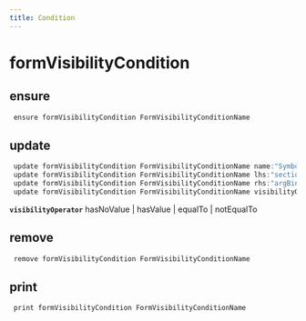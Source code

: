 ```yaml
---
title: Condition
---
```


# formVisibilityCondition

## ensure

```js filename="Terminal" copy
 ensure formVisibilityCondition FormVisibilityConditionName
```


## update

```js filename="Terminal" copy
 update formVisibilityCondition FormVisibilityConditionName name:"Symbol"
 update formVisibilityCondition FormVisibilityConditionName lhs:"sectionField | grid/field"
 update formVisibilityCondition FormVisibilityConditionName rhs:"argBinderValue"
 update formVisibilityCondition FormVisibilityConditionName visibilityOperator:"..."
```

**`visibilityOperator`**
hasNoValue | hasValue | equalTo | notEqualTo


## remove

```js filename="Terminal" copy
 remove formVisibilityCondition FormVisibilityConditionName
```


## print

```js filename="Terminal" copy
 print formVisibilityCondition FormVisibilityConditionName
```


